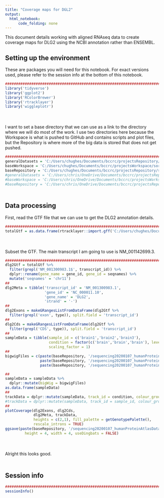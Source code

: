 ```yaml
---
title: "Coverage maps for DGL2"
output:
  html_notebook:
      code_folding: none
---
```


This document details working with aligned RNAseq data to create coverage maps for DLG2 using the NCBI annotation rather than ENSEMBL.

## Setting up the environment

These are packages you will need for this notebook. For exact versions used, please refer to the session info at the bottom of this notebook.

```r
##########################################################################################
library('tidyverse')
library('ggplot2')
library('RColorBrewer')
library('rtracklayer')
library('wiggleplotr')
```

<div style="margin-bottom:50px;"></div>

I want to set a base directory that we can use as a link to the directory where we will do most of the work. I use two directories here because the Workspace is what is pushed to GitHub and contains scripts and plot files, but the Repository is where more of the big data is stored that does not get pushed.

```r
##########################################################################################
generalDatasets = 'C:/Users/chughes/Documents/bccrc/projectsRepository/generalDatasets'
baseWorkspace = 'C:/Users/chughes/Documents/bccrc/projectsWorkspace/sorensenLab/relatedToDlg2'
baseRepository = 'C:/Users/chughes/Documents/bccrc/projectsRepository/sorensenLab/relatedToDlg2'
#generalDatasets = 'C:/Users/chris/OneDrive/Documents/bccrc/projectsRepository/generalDatasets'
#baseWorkspace = 'C:/Users/chris/OneDrive/Documents/bccrc/projectsWorkspace/sorensenLab/relatedToYbx1'
#baseRepository = 'C:/Users/chris/OneDrive/Documents/bccrc/projectsRepository/sorensenLab/relatedToYbx1'
```

<div style="margin-bottom:50px;"></div>

## Data processing

First, read the GTF file that we can use to get the DLG2 annotation details.

```r
##########################################################################################
totalGtf = as.data.frame(rtracklayer::import.gff('C:/Users/chughes/Documents/bccrc/databases/hg38/refseq_gtf/GRCh38_latest_genomic_feb2021.gtf.gz'))
```

<div style="margin-bottom:50px;"></div>

Subset the GTF. The main transcript I am going to use is NM_001142699.3. 

```r
##########################################################################################
dlg2Gtf = totalGtf %>%
  filter(grepl('NM_001300983.1$', transcript_id)) %>%
  dplyr::rename(gene_name = gene_id, gene_id = seqnames) %>%
  mutate('seqnames' = 'chr11')
##
dlg2Meta = tibble('transcript_id' = 'NM_001300983.1',
                  'gene_id' = 'NC_000011.10',
                  'gene_name' = 'DLG2',
                  'strand' = '-')
##
dlg2Exons = makeGRangesListFromDataFrame(dlg2Gtf %>%
  filter(grepl('exon', type)), split.field = 'transcript_id')
##
dlg2Cds = makeGRangesListFromDataFrame(dlg2Gtf %>%
  filter(grepl('CDS', type)), split.field = 'transcript_id')
##
sampleData = tibble(sample_id = c('brain1','brain2','brain3'), 
                    condition = factor(c('brain','brain','brain'), levels = c('brain')),
                    scaling_factor = 1)
##
bigwigFiles = c(paste(baseRepository, '/sequencing20200107_humanProteinAtlasData/bamCoverageRefseq/ERR315432_refseq.chr11.bw', sep = ''),
                paste(baseRepository, '/sequencing20200107_humanProteinAtlasData/bamCoverageRefseq/ERR315455_refseq.chr11.bw', sep = ''),
                paste(baseRepository, '/sequencing20200107_humanProteinAtlasData/bamCoverageRefseq/ERR315477_refseq.chr11.bw', sep = ''))

##
sampleData = sampleData %>%
  dplyr::mutate(bigWig = bigwigFiles)
as.data.frame(sampleData)
##
trackData = dplyr::mutate(sampleData, track_id = condition, colour_group = condition)
#trackData = dplyr::mutate(sampleData, track_id = sample_id, colour_group = condition)
##
plotCoverage(dlg2Exons, dlg2Cds, 
             dlg2Meta, trackData,
             heights = c(2,1), fill_palette = getGenotypePalette(),
             rescale_introns = TRUE)
ggsave(paste(baseRepository, '/sequencing20200107_humanProteinAtlasData/boxplot_dlg2RefseqCoverageBrainRna.pdf', sep = ''),
         height = 4, width = 4, useDingbats = FALSE)
```

<div style="margin-bottom:50px;"></div>

Alright this looks good. 

<div style="margin-bottom:50px;"></div>

## Session info

```r
##########################################################################################
sessionInfo()
```











